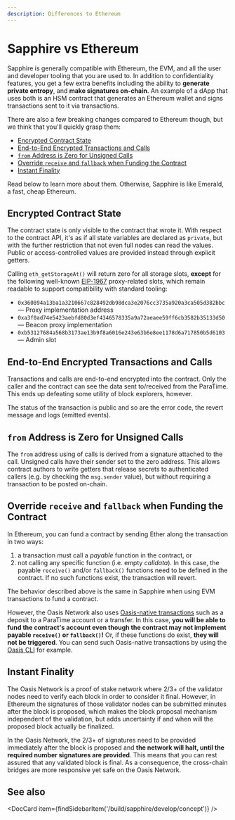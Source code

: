 ```yaml
---
description: Differences to Ethereum
---
```



# Sapphire vs Ethereum

Sapphire is generally compatible with Ethereum, the EVM, and all the user and
developer tooling that you are used to. In addition to confidentiality
features, you get a few extra benefits including the ability to **generate
private entropy**, and **make signatures on-chain**. An example of a dApp that
uses both is an HSM contract that generates an Ethereum wallet and signs
transactions sent to it via transactions.

There are also a few breaking changes compared to Ethereum though, but we think
that you'll quickly grasp them:

  - [Encrypted Contract State](#encrypted-contract-state)
  - [End-to-End Encrypted Transactions and Calls](#end-to-end-encrypted-transactions-and-calls)
  - [`from` Address is Zero for Unsigned Calls](#from-address-is-zero-for-unsigned-calls)
  - [Override `receive` and `fallback` when Funding the Contract](#override-receive-and-fallback-when-funding-the-contract)
  - [Instant Finality](#instant-finality)

Read below to learn more about them. Otherwise, Sapphire is like Emerald, a
fast, cheap Ethereum.

## Encrypted Contract State

The contract state is only visible to the contract that wrote it. With respect
to the contract API, it's as if all state variables are declared as `private`,
but with the further restriction that not even full nodes can read the values.
Public or access-controlled values are provided instead through explicit
getters.

Calling `eth_getStorageAt()` will return zero for all storage slots, **except**
for the following well-known [EIP-1967] proxy-related slots, which remain
readable to support compatibility with standard tooling:

- `0x360894a13ba1a3210667c828492db98dca3e2076cc3735a920a3ca505d382bbc` — Proxy implementation address
- `0xa3f0ad74e5423aebfd80d3ef4346578335a9a72aeaee59ff6cb3582b35133d50` — Beacon proxy implementation
- `0xb53127684a568b3173ae13b9f8a6016e243e63b6e8ee1178d6a717850b5d6103` — Admin slot

[EIP-1967]: https://eips.ethereum.org/EIPS/eip-1967

## End-to-End Encrypted Transactions and Calls

Transactions and calls are end-to-end encrypted into the contract. Only the
caller and the contract can see the data sent to/received from the ParaTime.
This ends up defeating some utility of block explorers, however.

The status of the transaction is public and so are the error code, the revert
message and logs (emitted events).

## `from` Address is Zero for Unsigned Calls

The `from` address using of calls is derived from a signature attached to the
call. Unsigned calls have their sender set to the zero address. This allows
contract authors to write getters that release secrets to authenticated callers
(e.g. by checking the `msg.sender` value), but without requiring a transaction
to be posted on-chain.

## Override `receive` and `fallback` when Funding the Contract

In Ethereum, you can fund a contract by sending Ether along the transaction in
two ways:

1. a transaction must call a *payable* function in the contract, or
2. not calling any specific function (i.e. empty *calldata*). In this case,
   the payable `receive()` and/or `fallback()` functions need to be defined in
   the contract. If no such functions exist, the transaction will revert.

The behavior described above is the same in Sapphire when using EVM transactions
to fund a contract.

However, the Oasis Network also uses [Oasis-native transactions] such as a
deposit to a ParaTime account or a transfer. In this case, **you will be able to
fund the contract's account even though the contract may not implement payable
`receive()` or `fallback()`!** Or, if these functions do exist, **they will not
be triggered**. You can send such Oasis-native transactions by using the [Oasis
CLI] for example.

[Oasis-native transactions]: https://github.com/oasisprotocol/docs/blob/main/docs/general/manage-tokens/README.mdx
[Oasis CLI]: https://github.com/oasisprotocol/cli/blob/master/docs/README.md

## Instant Finality

The Oasis Network is a proof of stake network where 2/3+ of the validator nodes
need to verify each block in order to consider it final. However, in Ethereum
the signatures of those validator nodes can be submitted minutes after the block
is proposed, which makes the block proposal mechanism independent of the
validation, but adds uncertainty if and when will the proposed block actually be
finalized.

In the Oasis Network, the 2/3+ of signatures need to be provided immediately
after the block is proposed and **the network will halt, until the required
number signatures are provided**. This means that you can rest assured that any
validated block is final. As a consequence, the cross-chain bridges are more
responsive yet safe on the Oasis Network.

## See also

<DocCard item={findSidebarItem('/build/sapphire/develop/concept')} />
